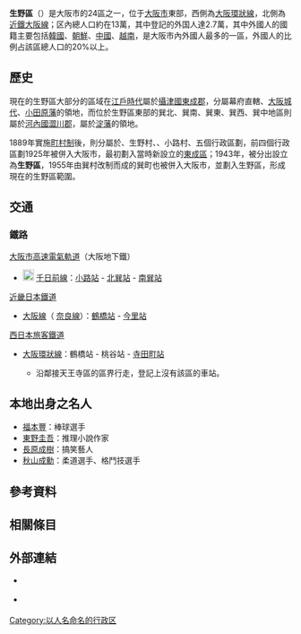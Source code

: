 {{日本區
| 自治體名=生野區
| 圖像=[[File:Ikuno_Korea_Town05.jpg|240px]]
| 圖像說明=[[御幸通中央商業街|御幸通中央商業街]]（生野[[韓國街|韓國街]]）
| 日文原名=生野区
| 平假名=いくのく
| 羅馬字拼音=Ikuno-ku
| 區章=
| 都道府縣=大阪府
| 市=大阪市
| 支廳=
| 編號=27116-1
| 面積=8.38
| 邊界未定=
| 人口=129,693<ref>{{Cite web| url=http://www.city.osaka.lg.jp/toshikeikaku/page/0000014987.html| title=推計人口（毎月1日現在）・人口異動| date=2017-10-16| publisher=大阪市政府| accessdate=2017-10-17| language=ja| archive-date=2017-10-17| archive-url=https://web.archive.org/web/20171017201729/http://www.city.osaka.lg.jp/toshikeikaku/page/0000014987.html| dead-url=yes}}</ref>
| 統計時間=2017年10月1日
| 自治體=大阪市（[[天王寺区|天王寺区]]、[[東成區|東成區]]、[[阿倍野区|阿倍野区]]、[[東住吉區|東住吉區]]、[[平野区|平野区]]）、[[東大阪市|東大阪市]]
| 樹=
| 花=
| 其他象徵物=
| 其他象徵=
| 郵遞區號=544-8501
| 所在地=生野區勝山南三丁目1番19号
| 電話號碼=6-6715-9625
| 外部連結=http://www.city.osaka.lg.jp/ikuno/
| 經度=
| 緯度=
| 地圖=Ikuno-ku in Osaka City.svg
| 註記=
}}
'''生野區'''（{{jpn|j=生野区|hg=いくのく|rm=Ikuno ku|f=y}}）是大阪市的24區之一，位于[[大阪市|大阪市]]東部，西側為[[大阪環狀線|大阪環狀線]]，北側為[[近鐵|近鐵]][[大阪線|大阪線]]；区內總人口約在13萬，其中登記的外国人達2.7萬，其中外國人的國籍主要包括[[韓國|韓國]]、[[朝鮮|朝鮮]]、[[中國|中國]]、[[越南|越南]]，是大阪市內外國人最多的一區，外國人的比例占該區總人口的20%以上。

== 歷史 ==
現在的生野區大部分的區域在[[江戶時代|江戶時代]]屬於[[攝津國|攝津國]][[東成郡|東成郡]]，分屬幕府直轄、[[大阪城代|大阪城代]]、[[小田原藩|小田原藩]]的領地，而位於生野區東部的巽北、巽南、巽東、巽西、巽中地區則屬於[[河內國|河內國]][[澀川郡|澀川郡]]，屬於[[淀藩|淀藩]]的領地。

1889年實施[[町村制|町村制]]後，則分屬於{{tsl|ja|天王寺村}}、生野村、{{Tsl|ja|鶴橋町|鶴橋町|鶴橋村}}、小路村、{{tsl|ja|巽町|巽町|巽村}}五個行政區劃，前四個行政區劃1925年被併入大阪市，最初劃入當時新設立的[[東成區|東成區]]；1943年，被分出設立為'''生野區'''，1955年由巽村改制而成的巽町也被併入大阪市，並劃入生野區，形成現在的生野區範圍。
== 交通 ==
=== 鐵路 ===
; [[大阪市高速電氣軌道|大阪市高速電氣軌道]]（大阪地下鐵）
* [[File:Osaka_Metro_Sennichimae_line_symbol.svg|20px]] [[千日前線|千日前線]]：[[小路站_(日本)|小路站]] - [[北巽站|北巽站]] - [[南巽站|南巽站]]
; [[近畿日本鐵道|近畿日本鐵道]]
* {{近鐵車站編號|D}} [[大阪線|大阪線]]（{{近鐵車站編號|A}} [[奈良線_(近畿日本鐵道)|奈良線]]）：[[鶴橋站|鶴橋站]] - [[今里站_(近鐵)|今里站]]
; [[西日本旅客鐵道|西日本旅客鐵道]]
* {{JR西路線記號|K|O}} [[大阪環狀線|大阪環狀線]]：鶴橋站 - 桃谷站 - [[寺田町站|寺田町站]]
** 沿鄰接天王寺區的區界行走，登記上沒有該區的車站。

== 本地出身之名人 ==
* [[福本豐|福本豐]]：棒球選手
* [[東野圭吾|東野圭吾]]：推理小說作家
* [[長原成樹|長原成樹]]：搞笑藝人
* [[秋山成勳|秋山成勳]]：柔道選手、格鬥技選手

== 參考資料 ==
{{Reflist}}

== 相關條目 ==
{{Commonscat|Ikuno-ku, Osaka}}

== 外部連結 ==
* {{Ja}} {{Twitter|ikuno_times|生野區}}
* {{Ja}} {{Youtube|channel=UC4sWm6FKtIt6s-1ZxYp-LRg|生野區公所}}

{{大阪府}}
{{Authority control}}

[[Category:以人名命名的行政区|Category:以人名命名的行政区]]